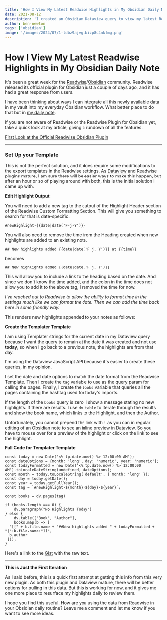 ```yaml
---
title: 'How I View My Latest Readwise Highlights in My Obsidian Daily Note'
date: 2021-08-12
description: 'I created an Obsidian Dataview query to view my latest Readwise highlights daily.'
author: ben-newton
tags: ['obsidian']
image: '/images/2024/07/1-tdbz9ajvglbizp8c4nkfmg.png'
---
```


# How I View My Latest Readwise Highlights in My Obsidian Daily Note

It's been a great week for the [Readwise](https://readwise.io)/[Obsidian](https://obsidian.md) community. Readwise released its official plugin for Obsidian just a couple of days ago, and it has had a great response from users.

I have been thinking about ways I can integrate all this newly available data in my vault into my everyday Obsidian workflow. What better place to do that but in [my daily note](/my-obsidian-daily-note-template/).

If you are not aware of Readwise or the Readwise Plugin for Obsidian yet, take a quick look at my article, giving a rundown of all the features.

[First Look at the Official Readwise Obsidian Plugin](/first-look-at-the-official-readwise-obsidian-plugin/)

---

### Set Up your Template

This is not the perfect solution, and it does require some modifications to the export templates in the Readwise settings. As [Dataview](https://blacksmithgu.github.io/obsidian-dataview/) and Readwise plugins mature, I am sure there will be easier ways to make this happen, but after an hour or so of playing around with both, this is the initial solution I came up with.

**Edit Highlight Output**

You will need to add a new tag to the output of the Highlight Header section of the Readwise Custom Formatting Section. This will give you something to search for that is date-specific.

```
#newHighlight-{{date|date('F-j-Y')}}
```

You will also need to remove the time from the Heading created when new highlights are added to an existing note.

```
## New highlights added {{date|date('F j, Y')}} at {{time}}
```

becomes

```
## New highlights added {{date|date('F j, Y')}}
```

This will allow you to include a link to the heading based on the date. And since we don't know the time added, and the colon in the time does not allow you to add it to the above tag, I removed the time for now.

_I've reached out to Readwise to allow the ability to format time in the settings much like we can format the date. Then we can add the time back here in some friendly way._

This renders new highlights appended to your notes as follows:

**Create the Templater Template**

I am using Templater strings for the current date in my Dataview query because I want the query to remain at the date it was created and not use **today**, so when I go back to a previous note, the highlights are from that day.

I'm using the Dataview JavaScript API because it's easier to create these queries, in my opinion.

I set the date and date options to match the date format from the Readwise Template. Then I create the `tag` variable to use as the query param for calling the pages. Finally, I create the `books` variable that queries all the pages containing the hashtag used for today's imports.

If the length of the `books` query is zero, I show a message stating no new highlights. If there are results. I use `dv.table` to iterate through the results and show the book name, which links to the Highlight, and then the Author.

Unfortunately, you cannot prepend the link with `!` as you can in regular editing of an Obsidian note to see an inline preview in Dataview. So you have to mouse over for a preview of the highlight or click on the link to see the highlight.

**Full Code for Templater Template**

```dataviewjs
const today = new Date('<% tp.date.now() %> 12:00:00 AM');
const dateOptions = {month: 'long', day: 'numeric', year: 'numeric'};
const todayFormatted = new Date('<% tp.date.now() %> 12:00:00 AM').toLocaleDateString(undefined, dateOptions);
const month = today.toLocaleString('default', { month: 'long' });
const day = today.getDate();
const year = today.getFullYear();
const tag = `#newHighlight-${month}-${day}-${year}`;

const books = dv.pages(tag)

if (books.length === 0) {
    dv.paragraph("No Highlights Today")
} else {
    dv.table(["Book", "Author"],
    books.map(b => [
  "[[" + b.file.name + "##New highlights added " + todayFormatted + "|"+b.file.name+"]]",
  b.author
 ]));
}
```

Here's a link to the [Gist](https://gist.githubusercontent.com/bennewton999/96089b5a13ded6251fffc298119f38a3/raw/0e7658b773f2f6f37cee23da326d1751055ccdae/TodaysHighlightsFromReadwise.md) with the raw text.

---

**This is Just the First Iteration**

As I said before, this is a quick first attempt at getting this info from this very new plugin. As both this plugin and Dataview mature, there will be better options for pulling in this data. But this is working for now, and it gives me one more place to resurface my highlights daily to review them.

I hope you find this useful. How are you using the data from Readwise in your Obsidian daily routine? Leave me a comment and let me know if you want to see more ideas.
